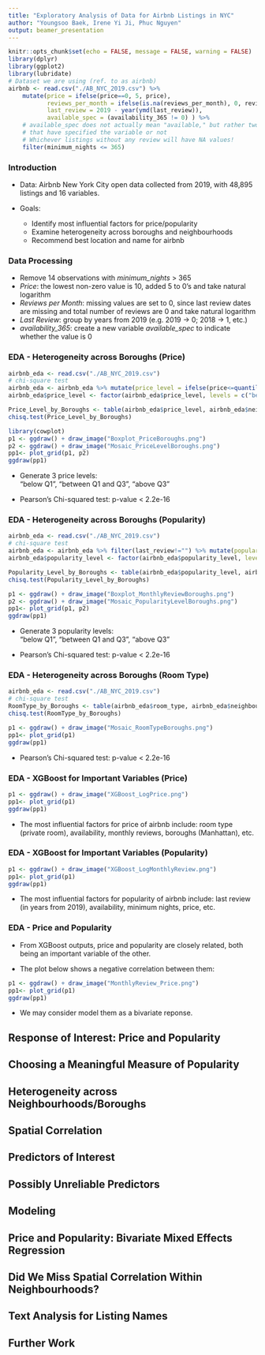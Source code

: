 ```yaml
---
title: "Exploratory Analysis of Data for Airbnb Listings in NYC"
author: "Youngsoo Baek, Irene Yi Ji, Phuc Nguyen"
output: beamer_presentation
---
```


```r
knitr::opts_chunk$set(echo = FALSE, message = FALSE, warning = FALSE)
library(dplyr)
library(ggplot2)
library(lubridate)
# Dataset we are using (ref. to as airbnb)
airbnb <- read.csv("./AB_NYC_2019.csv") %>% 
    mutate(price = ifelse(price==0, 5, price),
           reviews_per_month = ifelse(is.na(reviews_per_month), 0, reviews_per_month),
           last_review = 2019 - year(ymd(last_review)),
           available_spec = (availability_365 != 0) ) %>%
    # available_spec does not actually mean "available," but rather two diff. groups
    # that have specified the variable or not
    # Whichever listings without any review will have NA values!
    filter(minimum_nights <= 365)
```

### Introduction

* Data: Airbnb New York City open data collected from 2019, with 48,895 listings and 16 variables.  
  
* Goals:  
  + Identify most influential factors for price/popularity  
  + Examine heterogeneity across boroughs and neighbourhoods  
  + Recommend best location and name for airbnb

### Data Processing

* Remove 14 observations with *minimum_nights* > 365
* *Price*: the lowest non-zero value is 10, added 5 to 0's and take natural logarithm  
* *Reviews per Month*: missing values are set to 0, since last review dates are missing and total number of reviews are 0 and take natural logarithm  
* *Last Review*: group by years from 2019 (e.g. 2019 -> 0; 2018 -> 1, etc.)
* *availability_365*: create a new variable *available_spec* to indicate whether the value is 0

### EDA - Heterogeneity across Boroughs (Price)
```r
airbnb_eda <- read.csv("./AB_NYC_2019.csv")
# chi-square test
airbnb_eda <- airbnb_eda %>% mutate(price_level = ifelse(price<=quantile(price, 0.25), "below Q1", ifelse(price<=quantile(price, 0.75), "between Q1 and Q3", "above Q3")))
airbnb_eda$price_level <- factor(airbnb_eda$price_level, levels = c("below Q1", "between Q1 and Q3", "above Q3"))

Price_Level_by_Boroughs <- table(airbnb_eda$price_level, airbnb_eda$neighbourhood_group)
chisq.test(Price_Level_by_Boroughs)
```

```r
library(cowplot)
p1 <- ggdraw() + draw_image("Boxplot_PriceBoroughs.png")
p2 <- ggdraw() + draw_image("Mosaic_PriceLevelBoroughs.png")
pp1<- plot_grid(p1, p2)
ggdraw(pp1)
```

* Generate 3 price levels:  
"below Q1", "between Q1 and Q3", "above Q3"  
  
* Pearson's Chi-squared test: p-value < 2.2e-16

### EDA - Heterogeneity across Boroughs (Popularity)
```r
airbnb_eda <- read.csv("./AB_NYC_2019.csv")
# chi-square test
airbnb_eda <- airbnb_eda %>% filter(last_review!="") %>% mutate(popularity_level = ifelse(reviews_per_month<=quantile(reviews_per_month, 0.25), "below Q1", ifelse(reviews_per_month<=quantile(reviews_per_month, 0.75), "between Q1 and Q3", "above Q3")))
airbnb_eda$popularity_level <- factor(airbnb_eda$popularity_level, levels = c("below Q1", "between Q1 and Q3", "above Q3"))

Popularity_Level_by_Boroughs <- table(airbnb_eda$popularity_level, airbnb_eda$neighbourhood_group)
chisq.test(Popularity_Level_by_Boroughs)
```

```r
p1 <- ggdraw() + draw_image("Boxplot_MonthlyReviewBoroughs.png")
p2 <- ggdraw() + draw_image("Mosaic_PopularityLevelBoroughs.png")
pp1<- plot_grid(p1, p2)
ggdraw(pp1)
```

* Generate 3 popularity levels:  
"below Q1", "between Q1 and Q3", "above Q3"  
  
* Pearson's Chi-squared test: p-value < 2.2e-16

### EDA - Heterogeneity across Boroughs (Room Type)
```r
airbnb_eda <- read.csv("./AB_NYC_2019.csv")
# chi-square test
RoomType_by_Boroughs <- table(airbnb_eda$room_type, airbnb_eda$neighbourhood_group)
chisq.test(RoomType_by_Boroughs)
```

```r
p1 <- ggdraw() + draw_image("Mosaic_RoomTypeBoroughs.png")
pp1<- plot_grid(p1)
ggdraw(pp1)
```

* Pearson's Chi-squared test: p-value < 2.2e-16

### EDA - XGBoost for Important Variables (Price)
```r
p1 <- ggdraw() + draw_image("XGBoost_LogPrice.png")
pp1<- plot_grid(p1)
ggdraw(pp1)
```

* The most influential factors for price of airbnb include: room type (private room), availability, monthly reviews, boroughs (Manhattan), etc.

### EDA - XGBoost for Important Variables (Popularity)
```r
p1 <- ggdraw() + draw_image("XGBoost_LogMonthlyReview.png")
pp1<- plot_grid(p1)
ggdraw(pp1)
```

* The most influential factors for popularity of airbnb include: last review (in years from 2019), availability, minimum nights, price, etc.

### EDA - Price and Popularity

* From XGBoost outputs, price and popularity are closely related, both being an important variable of the other.  

* The plot below shows a negative correlation between them:

```r
p1 <- ggdraw() + draw_image("MonthlyReview_Price.png")
pp1<- plot_grid(p1)
ggdraw(pp1)
```

* We may consider model them as a bivariate reponse.
  

## Response of Interest: Price and Popularity

## Choosing a Meaningful Measure of Popularity

## Heterogeneity across Neighbourhoods/Boroughs

## Spatial Correlation

## Predictors of Interest

## Possibly Unreliable Predictors

## Modeling

## Price and Popularity: Bivariate Mixed Effects Regression

## Did We Miss Spatial Correlation Within Neighbourhoods?

## Text Analysis for Listing Names

## Further Work

